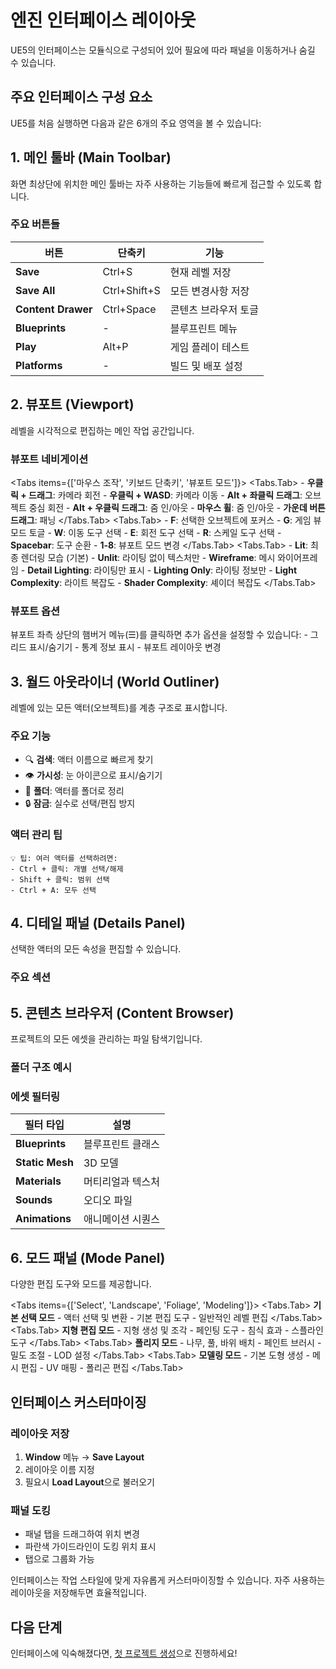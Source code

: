 # 엔진 인터페이스 레이아웃


<Callout type="info">
  UE5의 인터페이스는 모듈식으로 구성되어 있어 필요에 따라 패널을 이동하거나 숨길 수 있습니다.
</Callout>

## 주요 인터페이스 구성 요소

UE5를 처음 실행하면 다음과 같은 6개의 주요 영역을 볼 수 있습니다:

## 1. 메인 툴바 (Main Toolbar)

화면 최상단에 위치한 메인 툴바는 자주 사용하는 기능들에 빠르게 접근할 수 있도록 합니다.

### 주요 버튼들

| 버튼 | 단축키 | 기능 |
|------|--------|------|
| **Save** | Ctrl+S | 현재 레벨 저장 |
| **Save All** | Ctrl+Shift+S | 모든 변경사항 저장 |
| **Content Drawer** | Ctrl+Space | 콘텐츠 브라우저 토글 |
| **Blueprints** | - | 블루프린트 메뉴 |
| **Play** | Alt+P | 게임 플레이 테스트 |
| **Platforms** | - | 빌드 및 배포 설정 |

## 2. 뷰포트 (Viewport)

레벨을 시각적으로 편집하는 메인 작업 공간입니다.

### 뷰포트 네비게이션

<Tabs items={['마우스 조작', '키보드 단축키', '뷰포트 모드']}>
  <Tabs.Tab>
    - **우클릭 + 드래그**: 카메라 회전
    - **우클릭 + WASD**: 카메라 이동
    - **Alt + 좌클릭 드래그**: 오브젝트 중심 회전
    - **Alt + 우클릭 드래그**: 줌 인/아웃
    - **마우스 휠**: 줌 인/아웃
    - **가운데 버튼 드래그**: 패닝
  </Tabs.Tab>
  <Tabs.Tab>
    - **F**: 선택한 오브젝트에 포커스
    - **G**: 게임 뷰 모드 토글
    - **W**: 이동 도구 선택
    - **E**: 회전 도구 선택
    - **R**: 스케일 도구 선택
    - **Spacebar**: 도구 순환
    - **1-8**: 뷰포트 모드 변경
  </Tabs.Tab>
  <Tabs.Tab>
    - **Lit**: 최종 렌더링 모습 (기본)
    - **Unlit**: 라이팅 없이 텍스처만
    - **Wireframe**: 메시 와이어프레임
    - **Detail Lighting**: 라이팅만 표시
    - **Lighting Only**: 라이팅 정보만
    - **Light Complexity**: 라이트 복잡도
    - **Shader Complexity**: 셰이더 복잡도
  </Tabs.Tab>
</Tabs>

### 뷰포트 옵션

<Callout type="tip">
  뷰포트 좌측 상단의 햄버거 메뉴(☰)를 클릭하면 추가 옵션을 설정할 수 있습니다:
  - 그리드 표시/숨기기
  - 통계 정보 표시
  - 뷰포트 레이아웃 변경
</Callout>

## 3. 월드 아웃라이너 (World Outliner)

레벨에 있는 모든 액터(오브젝트)를 계층 구조로 표시합니다.

### 주요 기능

- 🔍 **검색**: 액터 이름으로 빠르게 찾기
- 👁️ **가시성**: 눈 아이콘으로 표시/숨기기
- 📁 **폴더**: 액터를 폴더로 정리
- 🔒 **잠금**: 실수로 선택/편집 방지

### 액터 관리 팁

```
💡 팁: 여러 액터를 선택하려면:
- Ctrl + 클릭: 개별 선택/해제
- Shift + 클릭: 범위 선택
- Ctrl + A: 모두 선택
```

## 4. 디테일 패널 (Details Panel)

선택한 액터의 모든 속성을 편집할 수 있습니다.

### 주요 섹션

<FileTree>
  <FileTree.Folder name="Transform" defaultOpen>
    <FileTree.File name="Location (위치)" />
    <FileTree.File name="Rotation (회전)" />
    <FileTree.File name="Scale (스케일)" />
  </FileTree.Folder>
  <FileTree.Folder name="Materials">
    <FileTree.File name="Element 0" />
    <FileTree.File name="Element 1" />
  </FileTree.Folder>
  <FileTree.Folder name="Lighting">
    <FileTree.File name="Cast Shadow" />
    <FileTree.File name="Affect Distance Field" />
  </FileTree.Folder>
  <FileTree.Folder name="Physics">
    <FileTree.File name="Simulate Physics" />
    <FileTree.File name="Mass" />
  </FileTree.Folder>
  <FileTree.Folder name="Collision">
    <FileTree.File name="Collision Presets" />
    <FileTree.File name="Collision Responses" />
  </FileTree.Folder>
</FileTree>

## 5. 콘텐츠 브라우저 (Content Browser)

프로젝트의 모든 에셋을 관리하는 파일 탐색기입니다.

### 폴더 구조 예시

<FileTree>
  <FileTree.Folder name="Content" defaultOpen>
    <FileTree.Folder name="StarterContent">
      <FileTree.Folder name="Architecture" />
      <FileTree.Folder name="Materials" />
      <FileTree.Folder name="Props" />
      <FileTree.Folder name="Particles" />
    </FileTree.Folder>
    <FileTree.Folder name="MyProject">
      <FileTree.Folder name="Blueprints" />
      <FileTree.Folder name="Maps" />
      <FileTree.Folder name="UI" />
    </FileTree.Folder>
  </FileTree.Folder>
</FileTree>

### 에셋 필터링

| 필터 타입 | 설명 |
|-----------|------|
| **Blueprints** | 블루프린트 클래스 |
| **Static Mesh** | 3D 모델 |
| **Materials** | 머티리얼과 텍스처 |
| **Sounds** | 오디오 파일 |
| **Animations** | 애니메이션 시퀀스 |

## 6. 모드 패널 (Mode Panel)

다양한 편집 도구와 모드를 제공합니다.

<Tabs items={['Select', 'Landscape', 'Foliage', 'Modeling']}>
  <Tabs.Tab>
    **기본 선택 모드**
    - 액터 선택 및 변환
    - 기본 편집 도구
    - 일반적인 레벨 편집
  </Tabs.Tab>
  <Tabs.Tab>
    **지형 편집 모드**
    - 지형 생성 및 조각
    - 페인팅 도구
    - 침식 효과
    - 스플라인 도구
  </Tabs.Tab>
  <Tabs.Tab>
    **폴리지 모드**
    - 나무, 풀, 바위 배치
    - 페인트 브러시
    - 밀도 조절
    - LOD 설정
  </Tabs.Tab>
  <Tabs.Tab>
    **모델링 모드**
    - 기본 도형 생성
    - 메시 편집
    - UV 매핑
    - 폴리곤 편집
  </Tabs.Tab>
</Tabs>

## 인터페이스 커스터마이징

### 레이아웃 저장

1. **Window** 메뉴 → **Save Layout**
2. 레이아웃 이름 지정
3. 필요시 **Load Layout**으로 불러오기

### 패널 도킹

- 패널 탭을 드래그하여 위치 변경
- 파란색 가이드라인이 도킹 위치 표시
- 탭으로 그룹화 가능

<Callout type="success">
  인터페이스는 작업 스타일에 맞게 자유롭게 커스터마이징할 수 있습니다. 자주 사용하는 레이아웃을 저장해두면 효율적입니다.
</Callout>

## 다음 단계

인터페이스에 익숙해졌다면, [첫 프로젝트 생성](/unreal-engine-5/first-project)으로 진행하세요!